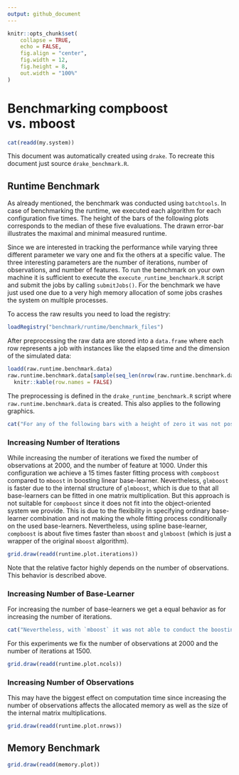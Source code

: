 ```yaml
---
output: github_document
---
```


```r
knitr::opts_chunk$set(
	collapse = TRUE,
	echo = FALSE,
	fig.align = "center",
	fig.width = 12,
	fig.height = 8,
	out.width = "100%"
)
```

# Benchmarking compboost vs. mboost

```r
cat(readd(my.system))
```

This document was automatically created using `drake`. To recreate this document just source `drake_benchmark.R`. 

## Runtime Benchmark

As already mentioned, the benchmark was conducted using `batchtools`. In case of benchmarking the runtime, we executed each algorithm for each configuration five times. The height of the bars of the following plots corresponds to the median of these five evaluations. The drawn error-bar illustrates the maximal and minimal measured runtime. 

Since we are interested in tracking the performance while varying three different parameter we vary one and fix the others at a specific value. The three interesting parameters are the number of iterations, number of observations, and number of features. To run the benchmark on your own machine it is sufficient to execute the `execute_runtime_benchmark.R` script and submit the jobs by calling `submitJobs()`. For the benchmark we have just used one due to a very high memory allocation of some jobs crashes the system on multiple processes.

To access the raw results you need to load the registry:

```r
loadRegistry("benchmark/runtime/benchmark_files")
```

After preprocessing the raw data are stored into a `data.frame` where each row represents a job with instances like the elapsed time and the dimension of the simulated data:

```r
loadd(raw.runtime.benchmark.data)
raw.runtime.benchmark.data[sample(seq_len(nrow(raw.runtime.benchmark.data)), 10), ] %>%
  knitr::kable(row.names = FALSE)
```

The preprocessing is defined in the `drake_runtime_benchmark.R` script where `raw.runtime.benchmark.data` is created. This also applies to the following graphics.

```r
cat("For any of the following bars with a height of zero it was not possible to execute the algorithm with the corresponding specification.")
```

### Increasing Number of Iterations

While increasing the number of iterations we fixed the number of observations at 2000, and the number of feature at 1000. Under this configuration we achieve a 15 times faster fitting process with `compboost` compared to `mboost` in boosting linear base-learner. Nevertheless, `glmboost` is faster due to the internal structure of `glmboost`, which is due to that all base-learners can be fitted in one matrix multiplication. But this approach is not suitable for `compboost` since it does not fit into the object-oriented system we provide. This is due to the flexibility in specifying ordinary base-learner combination and not making the whole fitting process conditionally on the used base-learners. Nevertheless, using spline base-learner, `compboost` is about five times faster than `mboost` and `glmboost` (which is just a wrapper of the original `mboost` algorithm).

```r
grid.draw(readd(runtime.plot.iterations))
```

Note that the relative factor highly depends on the number of observations. This behavior is described above.

### Increasing Number of Base-Learner

For increasing the number of base-learners we get a equal behavior as for increasing the number of iterations.
```r
cat("Nevertheless, with `mboost` it was not able to conduct the boosting on 4000 features while `compboost` it was.")
```
For this experiments we fix the number of observations at 2000 and the number of iterations at 1500.

```r
grid.draw(readd(runtime.plot.ncols))
```

### Increasing Number of Observations

This may have the biggest effect on computation time since increasing the number of observations affects the allocated memory as well as the size of the internal matrix multiplications. 

<!--
- C++ meta-code is much faster then R and matrix multiplication does not have such a huge weight for small n
- With larger n, the meta-code becomes less weight and the matrix multiplications are dominating the runtime
- In some point the relative runtime has a minimum, but for larger matrix multiplications it should increase again
-->

```r
grid.draw(readd(runtime.plot.nrows))
```


## Memory Benchmark

```r
grid.draw(readd(memory.plot))
```